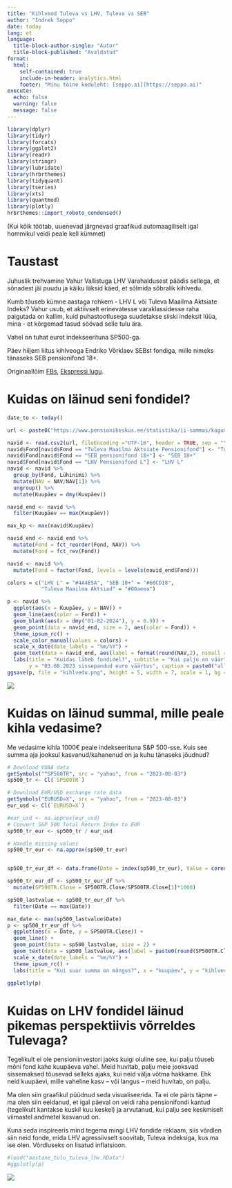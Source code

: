 ```yaml
---
title: "Kihlveod Tuleva vs LHV, Tuleva vs SEB"
author: "Indrek Seppo"
date: today
lang: et
language:
  title-block-author-single: "Autor"
  title-block-published: "Avaldatud"
format:
  html:
    self-contained: true
    include-in-header: analytics.html
    footer: "Minu töine koduleht: [seppo.ai](https://seppo.ai)"
execute:
  echo: false
  warning: false
  message: false
---
```



```r
library(dplyr)
library(tidyr)
library(forcats)
library(ggplot2)
library(readr)
library(stringr)
library(lubridate)
library(hrbrthemes)
library(tidyquant)
library(tseries)
library(xts)
library(quantmod)
library(plotly)
hrbrthemes::import_roboto_condensed()
```

(Kui kõik töötab, uuenevad järgnevad graafikud automaagiliselt igal hommikul veidi peale kell kümmet)

# Taustast

Juhuslik trehvamine Vahur Vallistuga LHV Varahaldusest päädis sellega, et sõnadest jäi puudu ja käiku läksid käed, et sõlmida sõbralik kihlvedu.

Kumb tõuseb kümne aastaga rohkem - LHV L või Tuleva Maailma Aktsiate Indeks? Vahur usub, et aktiivselt erinevatesse varaklassidesse raha paigutada on kallim, kuid puhastootlusega suudetakse siiski indeksit lüüa, mina - et kõrgemad tasud söövad selle tulu ära.

Vahel on tuhat eurot indekseerituna SP500-ga.

Päev hiljem liitus kihlveoga Endriko Võrklaev SEBst fondiga, mille nimeks tänaseks SEB pensionifond 18+.

Originaallõim [FBs](https://www.facebook.com/indrek.seppo/posts/pfbid0iQX5FvSVkaguvpt6bnhMvec4iyXEZGdDK3ZuLe1mHqaBKHAJVW8BmUg2usAxhH3Sl), [Ekspressi lugu](https://ekspress.delfi.ee/artikkel/120227188/eksperdid-vaidlevad-pensionide-teemal-lhv-suurima-vaenlase-ja-pankuri-debatis-jai-sonadest-vaheks-kaiku-laksid-kaed).


# Kuidas on läinud seni fondidel?

```r
date_to <- today()

url <- paste0("https://www.pensionikeskus.ee/statistika/ii-sammas/kogumispensioni-fondide-nav/?download=xls&date_from=2023-08-03&date_to=", date_to, "&f%5B0%5D=47&f%5B1%5D=80&f%5B2%5D=77")

navid <- read.csv2(url, fileEncoding ="UTF-16", header = TRUE, sep = "\t")
navid$Fond[navid$Fond == "Tuleva Maailma Aktsiate Pensionifond"] <- "Tuleva Maailma Aktsiad"
navid$Fond[navid$Fond == "SEB pensionifond 18+"] <- "SEB 18+"
navid$Fond[navid$Fond == "LHV Pensionifond L"] <- "LHV L"
navid <- navid %>%
  group_by(Fond, Lühinimi) %>%
  mutate(NAV = NAV/NAV[1]) %>%
  ungroup() %>%
  mutate(Kuupäev = dmy(Kuupäev))

navid_end <- navid %>%
  filter(Kuupäev == max(Kuupäev))

max_kp <- max(navid$Kuupäev)

navid_end <- navid_end %>%
  mutate(Fond = fct_reorder(Fond, NAV)) %>%
  mutate(Fond = fct_rev(Fond))

navid <- navid %>%
  mutate(Fond = factor(Fond, levels = levels(navid_end$Fond)))

colors = c("LHV L" = "#4A4E5A", "SEB 18+" = "#60CD18",
           "Tuleva Maailma Aktsiad" = "#00aeea")

p <- navid %>%
  ggplot(aes(x = Kuupäev, y = NAV)) +
  geom_line(aes(color = Fond)) +
  geom_blank(aes(x = dmy("01-02-2024"), y = 0.9)) +
  geom_point(data = navid_end, size = 2, aes(color = Fond)) +
  theme_ipsum_rc() +
  scale_color_manual(values = colors) +
  scale_x_date(date_labels = "%m/%Y") +
  geom_text(data = navid_end, aes(label = format(round(NAV,2), nsmall = 2), color = Fond), nudge_x = 45, show.legend = FALSE) +
  labs(title = "Kuidas läheb fondidel?", subtitle = "Kui palju on väärt fondi 03.08.2023\nsissepandud euro nüüd?",
       y = "03.08.2023 sissepandud euro väärtus", caption = paste0("allikas: Pensionikeskus\nseisuga: ", max_kp))
ggsave(p, file = "kihlvedu.png", height = 5, width = 7, scale = 1, bg = "white")

```
![](kihlvedu.png){fig-alt="Graafik pensionifondide tootlusest"}


# Kuidas on läinud summal, mille peale kihla vedasime?

Me vedasime kihla 1000€ peale indekseerituna S&P 500-sse. Kuis see summa aja jooksul kasvanud/kahanenud on ja kuhu tänaseks jõudnud?

```r
# Download VUAA data
getSymbols("^SP500TR", src = "yahoo", from = "2023-08-03")
sp500_tr <- Cl(`SP500TR`)

# Download EUR/USD exchange rate data
getSymbols("EURUSD=X", src = "yahoo", from = "2023-08-03")
eur_usd <- Cl(`EURUSD=X`)
```


```r

#eur_usd <- na.approx(eur_usd)
# Convert S&P 500 Total Return Index to EUR
sp500_tr_eur <- sp500_tr / eur_usd

# Handle missing values
sp500_tr_eur <- na.approx(sp500_tr_eur)


sp500_tr_eur_df <- data.frame(Date = index(sp500_tr_eur), Value = coredata(sp500_tr_eur))

sp500_tr_eur_df <- sp500_tr_eur_df %>%
  mutate(SP500TR.Close = SP500TR.Close/SP500TR.Close[1]*1000)

sp500_lastvalue <- sp500_tr_eur_df %>%
  filter(Date == max(Date))

max_date <- max(sp500_lastvalue$Date)
p <- sp500_tr_eur_df %>%
  ggplot(aes(x = Date, y = SP500TR.Close)) +
  geom_line() +
  geom_point(data = sp500_lastvalue, size = 2) +
  geom_text(data = sp500_lastvalue, aes(label = paste0(round(SP500TR.Close), "€")), nudge_x = 45) +
  scale_x_date(date_labels = "%m/%Y") +
  theme_ipsum_rc() +
  labs(title = "Kui suur summa on mängus?", x = "kuupäev", y = "kihlveo summa", caption = paste0("allikas: Yahoo Finance\nseisuga ", max_date))

ggplotly(p)
```


# Kuidas on LHV fondidel läinud pikemas perspektiivis võrreldes Tulevaga?

Tegelikult ei ole pensioniinvestori jaoks kuigi oluline see, kui palju tõuseb mõni fond kahe kuupäeva vahel. Meid huvitab, palju meie jooksvad sissemaksed tõusevad selleks ajaks, kui neid välja võtma hakkame. Ehk neid kuupäevi, mille vaheline kasv -- või langus -- meid huvitab, on palju.

Ma olen siin graafikul püüdnud seda visualiseerida. Ta ei ole päris täpne -- ma olen siin eeldanud, et igal päeval on veidi raha pensionifondi kantud (tegelikult kantakse kuskil kuu keskel) ja arvutanud, kui palju see keskmiselt viimastel andmetel kasvanud on.

Kuna seda inspireeris mind tegema mingi LHV fondide reklaam, siis võrdlen siin neid fonde, mida LHV agressiivselt soovitab, Tuleva indeksiga, kus ma ise olen. Võrdluseks on lisatud inflatsioon.

```r
#load("aastane_tulu_tuleva_lhv.RData")
#ggplotly(p)
```

![](aastane_tulu_tuleva_lhv.png){fig-alt="Aastane tootluse võrdlus LHV ja Tuleva vahel"}

